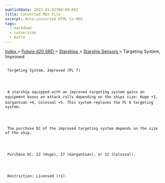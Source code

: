 ```yaml
---
publishDate: 2023-01-02T00:00:00Z
title: Converted MDX File
excerpt: Auto-converted HTML to MDX.
tags:
  - markdown
  - conversion
  - Astro
---
```







[
      Index
     ](-index)
     >
     [
      Future d20 SRD
     ](future-d20-srd-index)
     >
     [
      Starships
     ](future-d20-srd-starships-index)
     >
     [
      Starship Sensors
     ](future-d20-srd-starships-starship-sensors-index)
     > Targeting System, Improved
    





## 
     Targeting System, Improved (PL 7)
    



     A starship equipped with an improved targeting system gains an equipment bonus on attack rolls depending on the ships size: Huge +3, Gargantuan +4, Colossal +5. This system replaces the PL 6 targeting system.
    



     The purchase DC of the improved targeting system depends on the size of the ship.
    



     Purchase DC: 22 (Huge), 27 (Gargantuan), or 32 (Colossal).
    



     Restriction: Licensed (+1).
    




